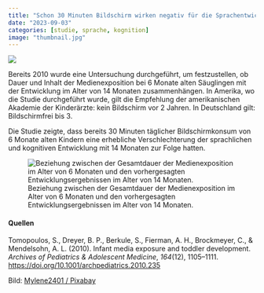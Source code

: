 ---
title: "Schon 30 Minuten Bildschirm wirken negativ für die Sprachentwicklung"
date: "2023-09-03"
categories: [studie, sprache, kognition]
image: "thumbnail.jpg"
---

![](thumbnail.jpg){fig-align="left"}

Bereits 2010 wurde eine Untersuchung durchgeführt, um festzustellen, ob Dauer und Inhalt der Medienexposition bei 6 Monate alten Säuglingen mit der Entwicklung im Alter von 14 Monaten zusammenhängen. In Amerika, wo die Studie durchgeführt wurde, gilt die Empfehlung der amerikanischen Akademie der Kinderärzte: kein Bildschirm vor 2 Jahren. In Deutschland gilt: Bildschirmfrei bis 3.

Die Studie zeigte, dass bereits 30 Minuten täglicher Bildschirmkonsum von 6 Monate alten Kindern eine erhebliche Verschlechterung der sprachlichen und kognitiven Entwicklung mit 14 Monaten zur Folge hatten.

![Beziehung zwischen der Gesamtdauer der Medienexposition im Alter von 6 Monaten und den vorhergesagten Entwicklungsergebnissen im Alter von 14 Monaten.](fig-media.jpg)

#### Quellen

Tomopoulos, S., Dreyer, B. P., Berkule, S., Fierman, A. H., Brockmeyer, C., & Mendelsohn, A. L. (2010). Infant media exposure and toddler development. *Archives of Pediatrics & Adolescent Medicine*, *164*(12), 1105--1111. <https://doi.org/10.1001/archpediatrics.2010.235>

Bild: [Mylene2401 / Pixabay](https://pixabay.com/de/users/10328767/)
